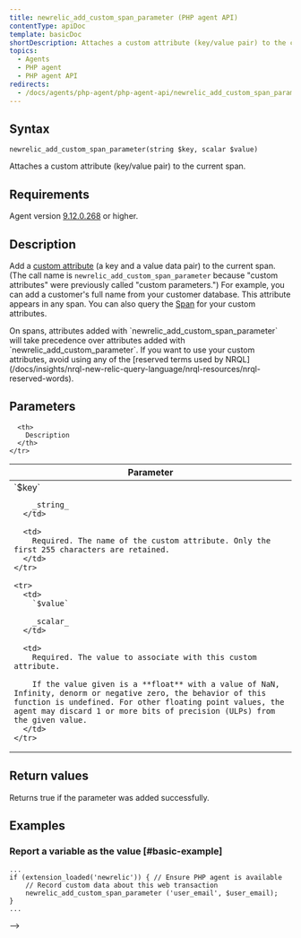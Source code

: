 ```yaml
---
title: newrelic_add_custom_span_parameter (PHP agent API)
contentType: apiDoc
template: basicDoc
shortDescription: Attaches a custom attribute (key/value pair) to the current span.
topics:
  - Agents
  - PHP agent
  - PHP agent API
redirects:
  - /docs/agents/php-agent/php-agent-api/newrelic_add_custom_span_parameter
---
```


## Syntax

```
newrelic_add_custom_span_parameter(string $key, scalar $value)
```

Attaches a custom attribute (key/value pair) to the current span.

## Requirements

Agent version [9.12.0.268](https://docs.newrelic.com/docs/release-notes/agent-release-notes/php-release-notes/php-agent-9120268) or higher.

## Description

Add a [custom attribute](/docs/agents/manage-apm-agents/agent-data/collect-custom-attributes) (a key and a value data pair) to the current span. (The call name is `newrelic_add_custom_span_parameter` because "custom attributes" were previously called "custom parameters.") For example, you can add a customer's full name from your customer database. This attribute appears in any span. You can also query the [Span](/docs/insights/explore-data/attributes/apm-default-attributes-insights) for your custom attributes.

<Callout variant="important">
  On spans, attributes added with `newrelic_add_custom_span_parameter` will take precedence over attributes added with `newrelic_add_custom_parameter`.
</Callout>

<Callout variant="important">
  If you want to use your custom attributes, avoid using any of the [reserved terms used by NRQL](/docs/insights/nrql-new-relic-query-language/nrql-resources/nrql-reserved-words).
</Callout>

## Parameters

<Table>
  <thead>
    <tr>
      <th width="25%">
        Parameter
      </th>

      <th>
        Description
      </th>
    </tr>
  </thead>

  <tbody>
    <tr>
      <td>
        `$key`

        _string_
      </td>

      <td>
        Required. The name of the custom attribute. Only the first 255 characters are retained.
      </td>
    </tr>

    <tr>
      <td>
        `$value`

        _scalar_
      </td>

      <td>
        Required. The value to associate with this custom attribute.

        If the value given is a **float** with a value of NaN, Infinity, denorm or negative zero, the behavior of this function is undefined. For other floating point values, the agent may discard 1 or more bits of precision (ULPs) from the given value.
      </td>
    </tr>
  </tbody>
</Table>

## Return values

Returns true if the parameter was added successfully.

## Examples

### Report a variable as the value [#basic-example]

```
...
if (extension_loaded('newrelic')) { // Ensure PHP agent is available
    // Record custom data about this web transaction
    newrelic_add_custom_span_parameter ('user_email', $user_email);
}
...
```

\-->
